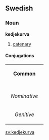 ==Swedish==
===Noun===
'''kedjekurva'''

#[[catenary]]

====Conjugations====
{| border=1 cellspacing=0
| bgcolor="#FFFFF0" colspan=5 align=center | '''Common'''
|-
|- bgcolor="#FFFFF0" align=center
! rowspan=2 | 
| colspan=2 width=105| Singular 
| colspan=2 | Plural
|- bgcolor="#FFFFF0" align=center
| width=105 | ''Indefinite'' 
| width=105 | ''Definite'' 
| width=105 |  ''Indefinite'' 
|  width=105 | ''Definite''
|- align=center
| width=105 bgcolor="#FFFFF0" | ''Nominative'' 
| [[kedjekurva]]
| [[kedjekurvan]]
| [[kedjekurvor]]
| [[kedjekurvorna]]
|- align=center
| width=105 bgcolor="#FFFFF0" | ''Genitive'' 
| [[kedjekurvas]]
| [[kedjekurvans]]
| [[kedjekurvors]]
| [[kedjekurvornas]]
|}

[[sv:kedjekurva]]